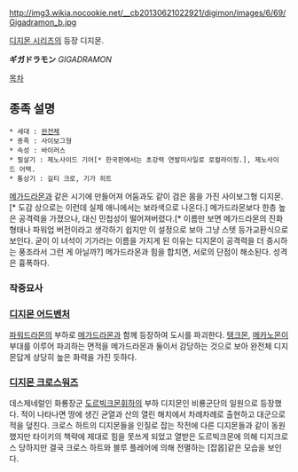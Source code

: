 http://img3.wikia.nocookie.net/__cb20130621022921/digimon/images/6/69/Gigadramon_b.jpg

[[디지몬 시리즈]]의 등장 디지몬.

'''ギガドラモン''' ''GIGADRAMON''

[[목차]]

== 종족 설명 ==
 * 세대 : [[완전체]]
 * 종족 : 사이보그형
 * 속성 : 바이러스
 * 필살기 : 제노사이드 기어[* 한국판에서는 초강력 연발미사일로 로컬라이징.], 제노사이드 어택.
 * 통상기 : 길티 크로, 기가 히트

[[메가드라몬]]과 같은 시기에 만들어져 어둠과도 같이 검은 몸을 가진 사이보그형 디지몬.[* 도감 상으로는 이런데 실제 애니에서는 보라색으로 나온다.] 메가드라몬보다 한층 높은 공격력을 가졌으나, 대신 민첩성이 떨어져버렸다.[* 이름만 보면 메가드라몬의 진화형태나 파워업 버전이라고 생각하기 쉽지만 이 설정으로 보아 그냥 스텟 등가교환식으로 보인다. 굳이 이 녀석이 기가라는 이름을 가지게 된 이유는 디지몬이 공격력을 더 중시하는 풍조라서 그런 게 아닐까?] 메가드라몬과 힘을 합치면, 서로의 단점이 해소된다. 성격은 흉폭하다.

=== 작중묘사 ===
=== [[디지몬 어드벤처]] ===
[[파워드라몬]]의 부하로 [[메가드라몬]]과 함께 등장하여 도시를 파괴한다. [[탱크몬]], [[메카노몬]]이 부대를 이루어 파괴하는 면적을 메가드라몬과 둘이서 감당하는 것으로 보아 완전체 디지몬답게 상당히 높은 화력을 가진 듯하다. 

=== [[디지몬 크로스워즈]] ===
데스제네럴인 화룡장군 [[도르빅크몬]]휘하의 부하 디지몬인 비룡군단의 일원으로 등장했다. 적이 나타나면 땅에 생긴 균열과 산의 열린 해치에서 차례차례로 출현하고 대군으로 적을 덮친다. 크로스 하트의 디지몬들을 인질로 잡는 작전에 다른 디지몬들과 같이 동원했지만 타이키의 책략에 제대로 힘을 못쓰게 되었고 열받은 도르빅크몬에 의해 디지크로스 당하지만 결국 크로스 하트와 블루 플레어에 의해 전멸하는 [잡몹]같은 모습을 보인다.
